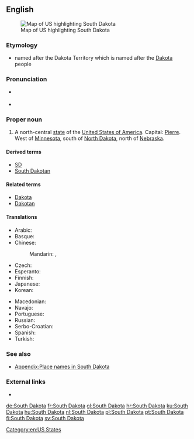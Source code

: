 ==English==

[[Image:Map of USA highlighting South Dakota.png|thumb|right|Map of US highlighting South Dakota]]

===Etymology===
* named after the Dakota Territory which is named after the [[Dakota]] people

===Pronunciation===
* {{a|US}} {{IPA|/ˈsaʊθ dəˈkoʊ.tə/}}
* {{audio|En-us-South Dakota.ogg|Audio (US)}}

===Proper noun===
{{en-proper noun|head=[[south|South]] [[Dakota]]}}

# A north-central [[state]] of the [[United States of America]]. Capital: [[Pierre]]. West of [[Minnesota]], south of [[North Dakota]], north of [[Nebraska]].

====Derived terms====
* [[SD]]
* [[South Dakotan]]

====Related terms====
* [[Dakota]]
* [[Dakotan]]

====Translations====
{{trans-top|state of the USA}}
* Arabic: {{t-|ar|داكوتا الجنوبية|f|tr=dakuuta al-janubíyya|sc=Arab}}
* Basque: {{t-|eu|Hego Dakota}}
* Chinese:
*: Mandarin: {{t|cmn|南達科他|sc=Hani}}, {{t|cmn|南达科他|tr=Nán-Dákētā|sc=Hani}}
* Czech: {{t+|cs|Jižní Dakota|f}}
* Esperanto: {{t-|eo|Suda Dakoto}}
* Finnish: {{t+|fi|Etelä-Dakota}}
* Japanese: {{t-|ja|サウスダコタ|tr=Sausu-Dakota|sc=Jpan}}
* Korean: {{t-|ko|사우스다코타|tr=Sauseu-Dakota|sc=Kore}}
{{trans-mid}}
* Macedonian: {{t-|mk|Јужна Дакота|f|tr=Júžna Dakóta}}
* Navajo: {{tø|nv|Shádiʼááhjí Díkóodah hahoodzo}}
* Portuguese: {{t+|pt|Dakota do Sul|f}}
* Russian: {{t-|ru|Южная Дакота|f|tr=Júžnaja Dakóta}}
* Serbo-Croatian: {{t-|sh|Južna Dakota}}
* Spanish: {{t+|es|Dakota del Sur|f}}
* Turkish: {{t-|tr|South Dakota}}
{{trans-bottom}}

===See also===
* [[Appendix:Place names in South Dakota]]

===External links===
* {{pedialite}}

[[Category:en:US States]]

[[de:South Dakota]]
[[fr:South Dakota]]
[[gl:South Dakota]]
[[hr:South Dakota]]
[[ku:South Dakota]]
[[hu:South Dakota]]
[[nl:South Dakota]]
[[pl:South Dakota]]
[[pt:South Dakota]]
[[fi:South Dakota]]
[[sv:South Dakota]]